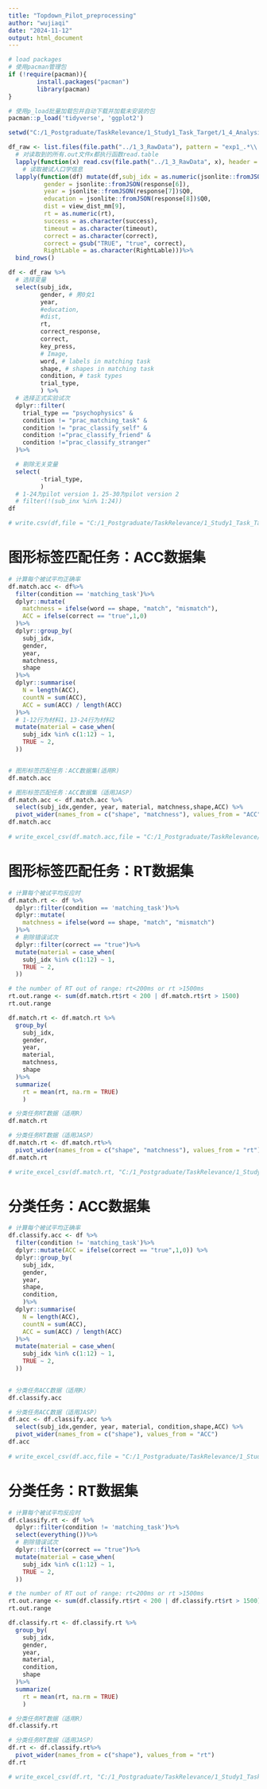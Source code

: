 ```yaml
---
title: "Topdown_Pilot_preprocessing"
author: "wujiaqi"
date: "2024-11-12"
output: html_document
---
```


```r
# load packages
# 使用pacman管理包
if (!require(pacman)){
        install.packages("pacman")
        library(pacman)
}

# 使用p_load批量加载包并自动下载并加载未安装的包
pacman::p_load('tidyverse', 'ggplot2')
```


```r
setwd("C:/1_Postgraduate/TaskRelevance/1_Study1_Task_Target/1_4_Analysis")

df_raw <- list.files(file.path("../1_3_RawData"), pattern = "exp1_.*\\.csv$") %>%
  # 对读取到的所有.out文件x都执行函数read.table
  lapply(function(x) read.csv(file.path("../1_3_RawData", x), header = TRUE)) %>%
    # 读取被试人口学信息
  lapply(function(df) mutate(df,subj_idx = as.numeric(jsonlite::fromJSON(response[5])$Q0), 
          gender = jsonlite::fromJSON(response[6]),
          year = jsonlite::fromJSON(response[7])$Q0,
          education = jsonlite::fromJSON(response[8])$Q0,
          dist = view_dist_mm[9],
          rt = as.numeric(rt),
          success = as.character(success),
          timeout = as.character(timeout),
          correct = as.character(correct),
          correct = gsub("TRUE", "true", correct),
          RightLable = as.character(RightLable)))%>%
  bind_rows()
```

```r
df <- df_raw %>% 
  # 选择变量
  select(subj_idx, 
         gender, # 男0女1
         year, 
         #education, 
         #dist, 
         rt, 
         correct_response, 
         correct, 
         key_press, 
         # Image, 
         word, # labels in matching task
         shape, # shapes in matching task
         condition, # task types
         trial_type,
         ) %>%
  # 选择正式实验试次
  dplyr::filter(
    trial_type == "psychophysics" &
    condition != "prac_matching_task" &
    condition != "prac_classify_self" &
    condition !="prac_classify_friend" &
    condition !="prac_classify_stranger"
  )%>%

  # 剔除无关变量
  select(
         -trial_type,
         )
  # 1-24为pilot version 1，25-30为pilot version 2
  # filter(!(sub_inx %in% 1:24))
df

# write.csv(df,file = "C:/1_Postgraduate/TaskRelevance/1_Study1_Task_Target/1_4_Analysis/exp1_long.csv")

```

# 图形标签匹配任务：ACC数据集
```r
# 计算每个被试平均正确率
df.match.acc <- df%>%
  filter(condition == 'matching_task')%>%
  dplyr::mutate(
    matchness = ifelse(word == shape, "match", "mismatch"),
    ACC = ifelse(correct == "true",1,0)
  )%>%
  dplyr::group_by(
    subj_idx,
    gender,
    year,
    matchness,
    shape
  )%>%
  dplyr::summarise(
    N = length(ACC),
    countN = sum(ACC),
    ACC = sum(ACC) / length(ACC)
  )%>%
  # 1-12行为材料1，13-24行为材料2
  mutate(material = case_when(
    subj_idx %in% c(1:12) ~ 1,  
    TRUE ~ 2,                
  ))


# 图形标签匹配任务：ACC数据集(适用R)
df.match.acc

# 图形标签匹配任务：ACC数据集（适用JASP）
df.match.acc <- df.match.acc %>%
  select(subj_idx,gender, year, material, matchness,shape,ACC) %>%
  pivot_wider(names_from = c("shape", "matchness"), values_from = "ACC")
df.match.acc
  
# write_excel_csv(df.match.acc,file = "C:/1_Postgraduate/TaskRelevance/1_Study1_Task_Target/1_4_Analysis/exp1_matching_acc.csv")

```

# 图形标签匹配任务：RT数据集
```r
# 计算每个被试平均反应时
df.match.rt <- df %>%
  dplyr::filter(condition == 'matching_task')%>%
  dplyr::mutate(
    matchness = ifelse(word == shape, "match", "mismatch")
  )%>%
  # 剔除错误试次
  dplyr::filter(correct == "true")%>%
  mutate(material = case_when(
    subj_idx %in% c(1:12) ~ 1,  
    TRUE ~ 2,                
  ))

# the number of RT out of range: rt<200ms or rt >1500ms
rt.out.range <- sum(df.match.rt$rt < 200 | df.match.rt$rt > 1500)
rt.out.range

df.match.rt <- df.match.rt %>%
  group_by(
    subj_idx,
    gender,
    year,
    material,
    matchness,
    shape
  )%>%
  summarize(
    rt = mean(rt, na.rm = TRUE)
    )

# 分类任务RT数据（适用R）
df.match.rt

# 分类任务RT数据（适用JASP）
df.match.rt <- df.match.rt%>%
  pivot_wider(names_from = c("shape", "matchness"), values_from = "rt")
df.match.rt

# write_excel_csv(df.match.rt, "C:/1_Postgraduate/TaskRelevance/1_Study1_Task_Target/1_4_Analysis/exp1_matching_rt.csv")
```

# 分类任务：ACC数据集
```r
# 计算每个被试平均正确率
df.classify.acc <- df %>%
  filter(condition != 'matching_task')%>%
  dplyr::mutate(ACC = ifelse(correct == "true",1,0)) %>%
  dplyr::group_by(
    subj_idx,
    gender,
    year,
    shape,
    condition,
    )%>%
  dplyr::summarise(
    N = length(ACC),
    countN = sum(ACC),
    ACC = sum(ACC) / length(ACC)
  )%>%
  mutate(material = case_when(
    subj_idx %in% c(1:12) ~ 1,  
    TRUE ~ 2,                
  ))
  

# 分类任务ACC数据（适用R）
df.classify.acc

# 分类任务ACC数据（适用JASP）
df.acc <- df.classify.acc %>%
  select(subj_idx,gender, year, material, condition,shape,ACC) %>%
  pivot_wider(names_from = c("shape"), values_from = "ACC")
df.acc
  
# write_excel_csv(df.acc,file = "C:/1_Postgraduate/TaskRelevance/1_Study1_Task_Target/1_4_Analysis/exp1_classify_acc.csv")
```

# 分类任务：RT数据集
```r
# 计算每个被试平均反应时
df.classify.rt <- df %>%
  dplyr::filter(condition != 'matching_task')%>%
  select(everything())%>%
  # 剔除错误试次
  dplyr::filter(correct == "true")%>%
  mutate(material = case_when(
    subj_idx %in% c(1:12) ~ 1,  
    TRUE ~ 2,                
  ))

# the number of RT out of range: rt<200ms or rt >1500ms
rt.out.range <- sum(df.classify.rt$rt < 200 | df.classify.rt$rt > 1500)
rt.out.range

df.classify.rt <- df.classify.rt %>%
  group_by(
    subj_idx,
    gender,
    year,
    material,
    condition,
    shape
  )%>%
  summarize(
    rt = mean(rt, na.rm = TRUE)
    )

# 分类任务RT数据（适用R）
df.classify.rt

# 分类任务RT数据（适用JASP）
df.rt <- df.classify.rt%>%
  pivot_wider(names_from = c("shape"), values_from = "rt")
df.rt

# write_excel_csv(df.rt, "C:/1_Postgraduate/TaskRelevance/1_Study1_Task_Target/1_4_Analysis/exp1_classify_rt.csv")
```
